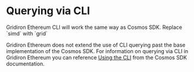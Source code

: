 
# Querying via CLI
 
<Callout type="info" emoji="ℹ️">
  Gridiron Ethereum CLI will work the same way as Cosmos SDK. Replace `simd` with `grid`
</Callout>

Gridiron Ethereum does not extend the use of CLI querying past the base implementation of the Cosmos SDK.
For information on querying via CLI in Gridiron Ethereum you can reference [Using the CLI](https://docs.cosmos.network/main/run-node/interact-node#using-the-cli) 
from the Cosmos SDK documentation.